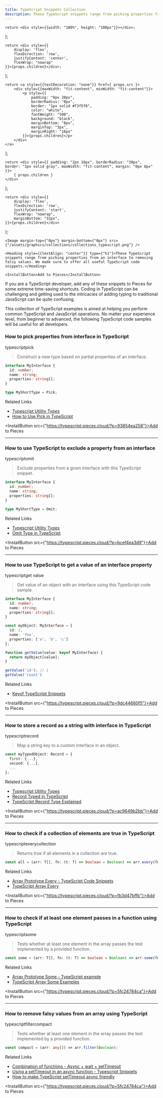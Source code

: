 ```yaml
---
title: TypeScript Snippets Collection
description: These TypeScript snippets range from picking properties from an interface to removing falsy values. We made sure to offer all useful TypeScript code snippets.
---
```


<link rel="canonical" href="https://code.pieces.app/collections/typescript" />

    return <div style={{width: "100%", height: "100px"}}></div>;
};

    return <div style={{
        display: 'flex',
        flexDirection: 'row',
        justifyContent: 'center',
        flexWrap: "nowrap"
    }}>{props.children}</div>;
};

    return <a style={{textDecoration: "none"}} href={ props.src }>
        <div style={{maxWidth: "fit-content", minWidth: "fit-content"}}>
            <p style={{
                padding: "8px 20px",
                borderRadius: "8px",
                border: "1px solid #f3f5f6",
                color: "white",
                fontWeight: "500",
                background: "black",
                marginBottom: "8px",
                marginTop: "3px",
                marginRight: "16px"
            }}>{props.children}</p>
        </div>
    </a>
};

    return <div style={{ padding: "2px 16px", borderRadius: "20px", border: "1px solid gray", maxWidth: "fit-content", margin: "0px 8px" }}>
        { props.children }
    </div>
};

    return <div style={{
        display: 'flex',
        flexDirection: 'row',
        justifyContent: 'start',
        flexWrap: "nowrap",
        marginBottom: "32px",
    }}>{props.children}</div>
};

<HeaderSpacer></HeaderSpacer>

<GridFlexRowCenter>

    <Image margin-top={"0px"} margin-bottom={"0px"} src={"/assets/graphics/collections/collections_typescript.png"} />

    <Heading style={{textAlign: "center"}} type={"h1"}>These TypeScript snippets range from picking properties from an interface to removing falsy values. We made sure to offer all useful TypeScript code snippets.</Heading>

    <InstallButton>Add to Pieces</InstallButton>
</GridFlexRowCenter>

If you are a TypeScript developer, add any of these snippets to Pieces for some extreme time-saving shortcuts. Coding in TypeScript can be challenging and getting used to the intricacies of adding typing to traditional JavaScript can be quite confusing.

This collection of TypeScript examples is aimed at helping you perform common TypeScript and JavaScript operations. No matter your experience level, from beginner to advanced, the following TypeScript code samples will be useful for all developers.

### How to pick properties from interface in TypeScript

<GridFlexRow>
    <Tag>typescript</Tag><Tag>pick</Tag>
</GridFlexRow>

> Construct a new type based on partial properties of an interface.

```typescript
interface MyInterface {
  id: number;
  name: string;
  properties: string[];
}

type MyShortType = Pick;
```

Related Links

- [Typescript Utility Types](https://www.typescriptlang.org/docs/handbook/utility-types.html)
- [How to Use Pick in TypeScript](https://www.becomebetterprogrammer.com/typescript-pick-type)

<InstallButton src={"https://typescript.pieces.cloud/?p=93854ea258"}>Add to Pieces</InstallButton>

---

### How to use TypeScript to exclude a property from an interface

<GridFlexRow>
    <Tag>typescript</Tag><Tag>omit</Tag>
</GridFlexRow>

> Exclude properties from a given interface with this TypeScript snippet.

```typescript
interface MyInterface {
  id: number;
  name: string;
  properties: string[];
}

type MyShortType = Omit;
```

Related Links

- [Typescript Utility Types](https://www.typescriptlang.org/docs/handbook/utility-types.html)
- [Omit Type in TypeScript](https://www.becomebetterprogrammer.com/typescript-pick-type)

<InstallButton src={"https://typescript.pieces.cloud/?p=bcef4ea3d9"}>Add to Pieces</InstallButton>

---

### How to use TypeScript to get a value of an interface property

<GridFlexRow>
    <Tag>typescript</Tag><Tag>get value</Tag>
</GridFlexRow>

> Get value of an object with an interface using this TypeScript code sample.

```typescript
interface MyInterface {
  id: number;
  name: string;
  properties: string[];
}

const myObject: MyInterface = {
  id: 1,
  name: 'foo',
  properties: ['a', 'b', 'c']
};

function getValue(value: keyof MyInterface) {
  return myObject[value];
}

getValue('id'); // 1
getValue('count')
```

Related Links

- [Keyof TypeScript Snippets](https://www.typescriptlang.org/docs/handbook/2/keyof-types.html)

<InstallButton src={"https://typescript.pieces.cloud/?p=9dc44680f5"}>Add to Pieces</InstallButton>

---

### How to store a record as a string with interface in TypeScript

<GridFlexRow>
    <Tag>typescript</Tag><Tag>record</Tag>
</GridFlexRow>

> Map a string key to a custom interface in an object.

```typescript
const myTypedObject: Record = {
  first: {...},
  second: {...},
  ...
};
```

Related Links

- [Typescript Utility Types](https://www.typescriptlang.org/docs/handbook/utility-types.html)
- [Record Typed in TypeScript](https://stackoverflow.com/questions/51936369/what-is-the-record-type-in-typescript)
- [TypeScript Record Type Explained](https://betterprogramming.pub/typescripts-record-type-explained-691372b1a449)

<InstallButton src={"https://typescript.pieces.cloud/?p=ac9649b2bb"}>Add to Pieces</InstallButton>

---

### How to check if a collection of elements are true in TypeScript

<GridFlexRow>
    <Tag>typescript</Tag><Tag>every</Tag><Tag>collection</Tag>
</GridFlexRow>

> Returns true if all elements in a collection are true.

```typescript
const all = (arr: T[], fn: (t: T) => boolean = Boolean) => arr.every(fn);
```

Related Links

- [Array Prototype Every - TypeScript Code Snippets](https://developer.mozilla.org/en-US/docs/Web/JavaScript/Reference/Global_Objects/Array/every)
- [TypeScript Array Every](https://www.tutorialspoint.com/typescript/typescript_array_some.htm)

<InstallButton src={"https://typescript.pieces.cloud/?p=fb3d47bffb"}>Add to Pieces</InstallButton>

---

### How to check if at least one element passes in a function using TypeScript

<GridFlexRow>
    <Tag>typescript</Tag><Tag>some</Tag>
</GridFlexRow>

> Tests whether at least one element in the array passes the test implemented by a provided function.

```typescript
const some = (arr: T[], fn: (t: T) => boolean = Boolean) => arr.some(fn);
```

Related Links

- [Array Prototype Some - TypeScript example](https://developer.mozilla.org/en-US/docs/Web/JavaScript/Reference/Global_Objects/Array/some)
- [TypeScript Array Some Examples](https://www.tutorialspoint.com/typescript/typescript_array_some.htm)

<InstallButton src={"https://typescript.pieces.cloud/?p=5fc24784ca"}>Add to Pieces</InstallButton>

---

### How to remove falsy values from an array using TypeScript

<GridFlexRow>
    <Tag>typescript</Tag><Tag>filter</Tag><Tag>compact</Tag>
</GridFlexRow>

> Tests whether at least one element in the array passes the test implemented by a provided function.

```typescript
const compact = (arr: any[]) => arr.filter(Boolean);
```

Related Links

- [Combination of functions - Async + wait + setTimeout](https://stackoverflow.com/questions/33289726/combination-of-async-function-await-settimeout)
- [Using a setTimeout in an async function - Typescript Snippets](https://stackoverflow.com/questions/51200626/using-a-settimeout-in-a-async-function)
- [How to make TypeScript setTimeout async friendly](https://dev.to/bbarbour/making-settimeout-async-friendly-50je)

<InstallButton src={"https://typescript.pieces.cloud/?p=5fc24784ca"}>Add to Pieces</InstallButton>



